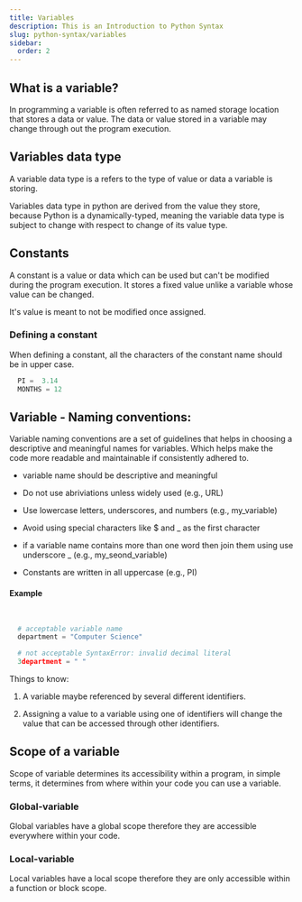 ```yaml
---
title: Variables
description: This is an Introduction to Python Syntax
slug: python-syntax/variables
sidebar:
  order: 2
---
```



## What is a variable?

In programming a variable is often referred to as named storage location that stores a data or value.
The data or value stored in a variable may change through out the program execution.


## Variables data type

A variable data type is a refers to the type of value or data a variable is storing.

Variables data type in python are derived from the value they store, because Python is a dynamically-typed, meaning the variable data type is subject to change with respect to change of its value type.


## Constants 

A constant is a value or data which can be used but can't be modified during the program execution. It stores a fixed value unlike a variable whose value can be changed.

It's value is meant to not be modified once assigned.

### Defining a constant 

When defining a constant, all the characters of the constant name should be in upper case.

```py 
  PI =  3.14 
  MONTHS = 12
```

## Variable - Naming conventions:

Variable naming conventions are a set of guidelines that helps in choosing a descriptive and meaningful names for variables. Which helps make the code more readable and maintainable if consistently adhered to.

+ variable name should be descriptive and meaningful

+ Do not use abriviations unless widely used (e.g., URL)

+ Use lowercase letters, underscores, and numbers (e.g., my_variable)

+ Avoid using special characters like $ and _ as the first character


+ if a variable name contains more than one word then join them using use underscore _ (e.g., my_seond_variable)

+ Constants are written in all uppercase (e.g., PI)

#### Example 

```py 
  

  # acceptable variable name 
  department = "Computer Science"

  # not acceptable SyntaxError: invalid decimal literal
  3department = " " 


```


Things to know:

1. A variable maybe referenced by several different identifiers.

2. Assigning a value to a variable using one of identifiers will change the value that can be accessed through other identifiers.




## Scope of a variable

Scope of variable determines its accessibility within a program, in simple terms, it determines from where within your code you can use a variable.

### Global-variable 

Global variables have a global scope therefore they are accessible everywhere within your code. 


### Local-variable

Local variables have a local scope therefore they are only accessible within a function or block scope.





